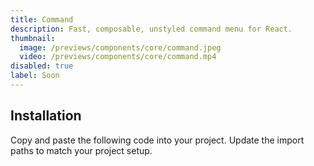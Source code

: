 ```yaml
---
title: Command
description: Fast, composable, unstyled command menu for React.
thumbnail:
  image: /previews/components/core/command.jpeg
  video: /previews/components/core/command.mp4
disabled: true
label: Soon
---
```


<ComponentPreview
  name="demos/components/core/command"
  className="min-h-[320px] max-w-sm items-start"
/>

## Installation

<Steps>
  <Step>Copy and paste the following code into your project.</Step>
  <ComponentSource name="components/core/default/command" />
  <Step>Update the import paths to match your project setup.</Step>
</Steps>
